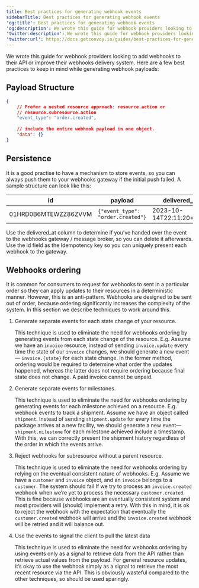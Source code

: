 ```yaml
---
title: Best practices for generating webhook events
sidebarTitle: Best practices for generating webhook events
'og:title': Best practices for generating webhook events
'og:description': We wrote this guide for webhook providers looking to add webhooks to their API or improve their webhooks delivery system. Here are a few best practices to keep in mind while generating webhook payloads
'twitter:description': We wrote this guide for webhook providers looking to add webhooks to their API or improve their webhooks delivery system. Here are a few best practices to keep in mind while generating webhook payloads
'twitter:url': https://docs.getconvoy.io/guides/best-practices-for-generating-webhook-events
---
```


We wrote this guide for webhook providers looking to add webhooks to their API or improve their webhooks delivery system. Here are a few best practices to keep in mind while generating webhook payloads:

## Payload Structure
```json
{
	// Prefer a nested resource approach: resource.action or 
	// resource.subresource.action
	"event_type": "order.created",
	
	// include the entire webhook payload in one object.
	"data": {}
}
```

## Persistence
It is a good practise to have a mechanism to store events, so you can always push them to your webhooks gateway if the initial push failed. A sample structure can look like this:

| id                   | payload                           | delivered_at             |
| -------------------- | ----------------------------------| ------------------------ |
| 01HRD0B6MTEWZZ86ZVVM | `{"event_type": "order.created"}` | 2023-10-14T22:11:20+0000 |

Use the delivered_at column to determine if you’ve handed over the event to the webhooks gateway / message broker, so you can delete it afterwards. Use the id field as the Idempotency key so you can uniquely present each webhook to the gateway.

## Webhooks ordering
It is common for consumers to request for webhooks to sent in a particular order so they can apply updates to their resources in a deterministic manner. However, this is an anti-pattern. Webhooks are designed to be sent out of order, because ordering significantly increases the complexity of the system. In this section we describe techniques to work around this. 

1. Generate separate events for each state change of your resource. 
    
    This technique is used to eliminate the need for webhooks ordering by generating events from each state change of the resource. E.g. Assume we have an `invoice` resource, instead of sending `invoice.update` every time the state of our `invoice` changes, we should generate a new event — `invoice.{state}` for each state change. In the former method, ordering would be required to determine what order the updates happened, whereas the latter does not require ordering because final state does not change. A paid invoice cannot be unpaid. 
    
2. Generate separate events for milestones.
    
    This technique is used to eliminate the need for webhooks ordering by generating events for each milestone achieved on a resource. E.g. webhook events to track a shipment. Assume we have an object called `shipment`. Instead of sending `shipment.update` for every time the package arrives at a new facility, we should generate a new event— `shipment.milestone` for each milestone achieved include a timestamp.  With this, we can correctly present the shipment history regardless of the order in which the events arrive.
    
3. Reject webhooks for subresource without a parent resource.
    
    This technique is used to eliminate the need for webhooks ordering by relying on the eventual consistent nature of webhooks. E.g. Assume we have a `customer` and `invoice` object, and an `invoice` belongs to a `customer`. The system should fail If we try to process an `invoice.created` webhook when we’re yet to process the necessary `customer.created`. This is fine because webhooks are an eventually consistent system and most providers will (should) implement a retry. With this in mind, it is ok to reject the webhook with the expectation that eventually the `customer.created` webhook will arrive and the `invoice.created` webhook will be retried and it will balance out.
    
4. Use the events to signal the client to pull the latest data
    
    This technique is used to eliminate the need for webhooks ordering by using events only as a signal to retrieve data from the API rather than retrieve actual values from the payload. For general resource updates, it’s okay to use the webhook simply as a signal to retrieve the most recent resource via the API. This is obviously wasteful compared to the other techniques, so should be used sparingly.